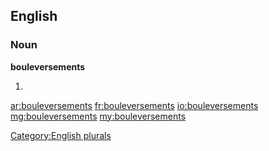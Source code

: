 ==English==

===Noun===
'''bouleversements'''

# {{plural of|bouleversement}}

[[Category:English plurals]]

[[ar:bouleversements]]
[[fr:bouleversements]]
[[io:bouleversements]]
[[mg:bouleversements]]
[[my:bouleversements]]